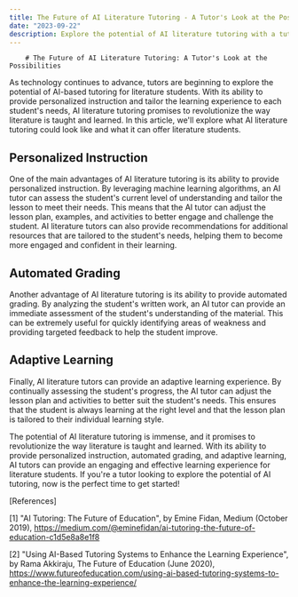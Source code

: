 ```yaml
---
title: The Future of AI Literature Tutoring - A Tutor's Look at the Possibilities
date: "2023-09-22"
description: Explore the potential of AI literature tutoring with a tutor's perspective. Discover the possibilities of this technology and what the future holds.
---
```


        # The Future of AI Literature Tutoring: A Tutor's Look at the Possibilities

As technology continues to advance, tutors are beginning to explore the potential of AI-based tutoring for literature students. With its ability to provide personalized instruction and tailor the learning experience to each student's needs, AI literature tutoring promises to revolutionize the way literature is taught and learned. In this article, we'll explore what AI literature tutoring could look like and what it can offer literature students.

## Personalized Instruction

One of the main advantages of AI literature tutoring is its ability to provide personalized instruction. By leveraging machine learning algorithms, an AI tutor can assess the student's current level of understanding and tailor the lesson to meet their needs. This means that the AI tutor can adjust the lesson plan, examples, and activities to better engage and challenge the student. AI literature tutors can also provide recommendations for additional resources that are tailored to the student's needs, helping them to become more engaged and confident in their learning.

## Automated Grading

Another advantage of AI literature tutoring is its ability to provide automated grading. By analyzing the student's written work, an AI tutor can provide an immediate assessment of the student's understanding of the material. This can be extremely useful for quickly identifying areas of weakness and providing targeted feedback to help the student improve.

## Adaptive Learning

Finally, AI literature tutors can provide an adaptive learning experience. By continually assessing the student's progress, the AI tutor can adjust the lesson plan and activities to better suit the student's needs. This ensures that the student is always learning at the right level and that the lesson plan is tailored to their individual learning style.

The potential of AI literature tutoring is immense, and it promises to revolutionize the way literature is taught and learned. With its ability to provide personalized instruction, automated grading, and adaptive learning, AI tutors can provide an engaging and effective learning experience for literature students. If you're a tutor looking to explore the potential of AI tutoring, now is the perfect time to get started!

[References]

[1] "AI Tutoring: The Future of Education", by Emine Fidan, Medium (October 2019), https://medium.com/@eminefidan/ai-tutoring-the-future-of-education-c1d5e8a8e1f8

[2] "Using AI-Based Tutoring Systems to Enhance the Learning Experience", by Rama Akkiraju, The Future of Education (June 2020), https://www.futureofeducation.com/using-ai-based-tutoring-systems-to-enhance-the-learning-experience/

